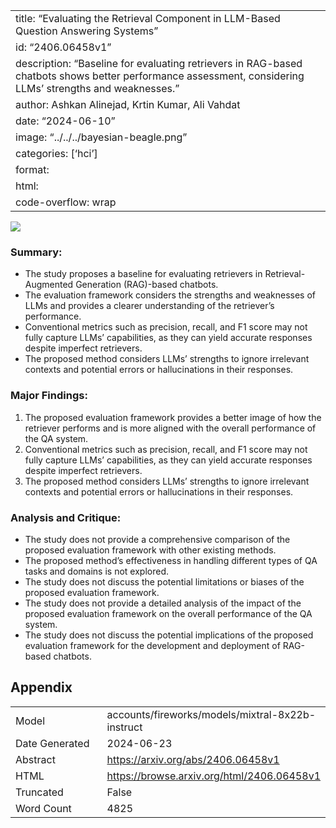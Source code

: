 
---
title: "Evaluating the Retrieval Component in LLM-Based Question Answering Systems"
id: "2406.06458v1"
description: "Baseline for evaluating retrievers in RAG-based chatbots shows better performance assessment, considering LLMs' strengths and weaknesses."
author: Ashkan Alinejad, Krtin Kumar, Ali Vahdat
date: "2024-06-10"
image: "../../../bayesian-beagle.png"
categories: ['hci']
format:
  html:
    code-overflow: wrap
---

![](../../../bayesian-beagle.png)

### Summary:

- The study proposes a baseline for evaluating retrievers in Retrieval-Augmented Generation (RAG)-based chatbots.
- The evaluation framework considers the strengths and weaknesses of LLMs and provides a clearer understanding of the retriever's performance.
- Conventional metrics such as precision, recall, and F1 score may not fully capture LLMs' capabilities, as they can yield accurate responses despite imperfect retrievers.
- The proposed method considers LLMs' strengths to ignore irrelevant contexts and potential errors or hallucinations in their responses.

### Major Findings:

1. The proposed evaluation framework provides a better image of how the retriever performs and is more aligned with the overall performance of the QA system.
2. Conventional metrics such as precision, recall, and F1 score may not fully capture LLMs' capabilities, as they can yield accurate responses despite imperfect retrievers.
3. The proposed method considers LLMs' strengths to ignore irrelevant contexts and potential errors or hallucinations in their responses.

### Analysis and Critique:

- The study does not provide a comprehensive comparison of the proposed evaluation framework with other existing methods.
- The proposed method's effectiveness in handling different types of QA tasks and domains is not explored.
- The study does not discuss the potential limitations or biases of the proposed evaluation framework.
- The study does not provide a detailed analysis of the impact of the proposed evaluation framework on the overall performance of the QA system.
- The study does not discuss the potential implications of the proposed evaluation framework for the development and deployment of RAG-based chatbots.

## Appendix

|          |          |
|----------|----------|
| Model     | accounts/fireworks/models/mixtral-8x22b-instruct       |
| Date Generated     | 2024-06-23       |
| Abstract | [https://arxiv.org/abs/2406.06458v1](https://arxiv.org/abs/2406.06458v1)        |
| HTML     | [https://browse.arxiv.org/html/2406.06458v1](https://browse.arxiv.org/html/2406.06458v1)       |
| Truncated       | False       |
| Word Count       | 4825       |
